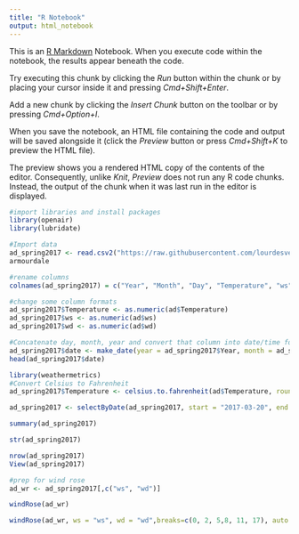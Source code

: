 ```yaml
---
title: "R Notebook"
output: html_notebook
---
```


This is an [R Markdown](http://rmarkdown.rstudio.com) Notebook. When you execute code within the notebook, the results appear beneath the code. 

Try executing this chunk by clicking the *Run* button within the chunk or by placing your cursor inside it and pressing *Cmd+Shift+Enter*. 

Add a new chunk by clicking the *Insert Chunk* button on the toolbar or by pressing *Cmd+Option+I*.

When you save the notebook, an HTML file containing the code and output will be saved alongside it (click the *Preview* button or press *Cmd+Shift+K* to preview the HTML file). 

The preview shows you a rendered HTML copy of the contents of the editor. Consequently, unlike *Knit*, *Preview* does not run any R code chunks. Instead, the output of the chunk when it was last run in the editor is displayed.
```r
#import libraries and install packages
library(openair)
library(lubridate)
```

```r
#Import data
ad_spring2017 <- read.csv2("https://raw.githubusercontent.com/lourdesvera/Community_Air_Montoring/master/Wind_Analyses/Armourdale_10yrs.csv", header = TRUE, sep = ",", stringsAsFactors = FALSE )
armourdale
```

```r
#rename columns
colnames(ad_spring2017) = c("Year", "Month", "Day", "Temperature", "ws", "wd")
```

```r
#change some column formats
ad_spring2017$Temperature <- as.numeric(ad$Temperature)
ad_spring2017$ws <- as.numeric(ad$ws)
ad_spring2017$wd <- as.numeric(ad$wd)
```

```r
#Concatenate day, month, year and convert that column into date/time format
ad_spring2017$date <- make_date(year = ad_spring2017$Year, month = ad_spring2017$Month , day = ad_spring2017$Day)
head(ad_spring2017$date)
```

```r
library(weathermetrics)
#Convert Celsius to Fahrenheit
ad_spring2017$Temperature <- celsius.to.fahrenheit(ad$Temperature, round = 2)
```

```r
ad_spring2017 <- selectByDate(ad_spring2017, start = "2017-03-20", end = "2017-06-19")
```


```r
summary(ad_spring2017)
```

```r
str(ad_spring2017)
```

```r
nrow(ad_spring2017)
View(ad_spring2017)
```

```r
#prep for wind rose
ad_wr <- ad_spring2017[,c("ws", "wd")]
```

```r
windRose(ad_wr)
```

```r
windRose(ad_wr, ws = "ws", wd = "wd",breaks=c(0, 2, 5,8, 11, 17), auto.text=FALSE, paddle=FALSE, annotate=FALSE, grid.line=5, key = list(labels = c(">0-2", ">2-5", ">5-8", ">8-11", ">11-17")), key.footer = "Spring 2017 Wind Speed Plot in Armourdale, KS (m/s)", key.position = "bottom",par.settings=list(axis.line=list(col="lightgray")), col = c("#4f4f4f", "#0a7cb9", "#f9be00", "#ff7f2f", "#d7153a"))
```
